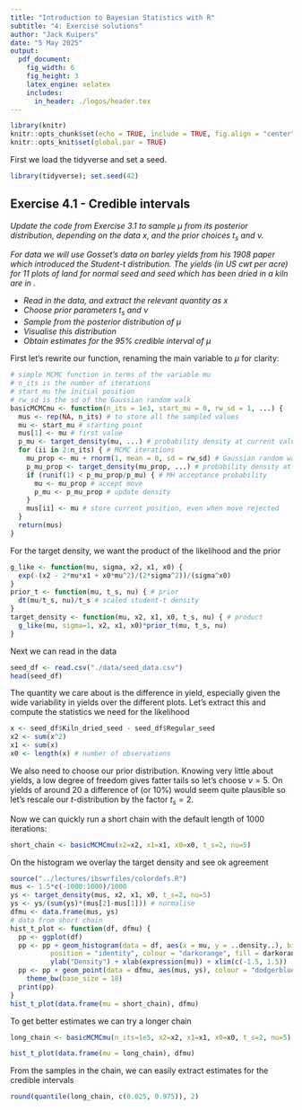 ```yaml
---
title: "Introduction to Bayesian Statistics with R"
subtitle: "4: Exercise solutions"
author: "Jack Kuipers"
date: "5 May 2025"
output:
  pdf_document:
    fig_width: 6
    fig_height: 3
    latex_engine: xelatex
    includes:
      in_header: ./logos/header.tex
---
```


```r
library(knitr)
knitr::opts_chunk$set(echo = TRUE, include = TRUE, fig.align = "center")
knitr::opts_knit$set(global.par = TRUE)
```

First we load the tidyverse and set a seed.

```r
library(tidyverse); set.seed(42)
```


## Exercise 4.1 - Credible intervals

*Update the \code{basicMCMC} code from Exercise 3.1 to sample $\mu$ from its posterior distribution, depending on the data $x$, and the prior choices $t_s$ and $\nu$.*

*For data we will use Gosset's data on barley yields from his 1908 paper which introduced the Student-$t$ distribution. The yields (in US cwt per acre) for 11 plots of land for normal seed and seed which has been dried in a kiln are in \code{seed\_data.csv}.*

* *Read in the data, and extract the relevant quantity as $x$*
* *Choose prior parameters $t_s$ and $\nu$*
* *Sample from the posterior distribution of $\mu$*
* *Visualise this distribution*
* *Obtain estimates for the 95% credible interval of $\mu$*

First let's rewrite our \code{basicMCMC} function, renaming the main variable to $\mu$ for clarity:

```r
# simple MCMC function in terms of the variable mu
# n_its is the number of iterations
# start_mu the initial position
# rw_sd is the sd of the Gaussian random walk
basicMCMCmu <- function(n_its = 1e3, start_mu = 0, rw_sd = 1, ...) {
  mus <- rep(NA, n_its) # to store all the sampled values
  mu <- start_mu # starting point
  mus[1] <- mu # first value
  p_mu <- target_density(mu, ...) # probability density at current value of mu
  for (ii in 2:n_its) { # MCMC iterations
    mu_prop <- mu + rnorm(1, mean = 0, sd = rw_sd) # Gaussian random walk to propose next mu
    p_mu_prop <- target_density(mu_prop, ...) # probability density at proposed mu
    if (runif(1) < p_mu_prop/p_mu) { # MH acceptance probability
      mu <- mu_prop # accept move
      p_mu <- p_mu_prop # update density
    }
    mus[ii] <- mu # store current position, even when move rejected
  }
  return(mus)
}
```

For the target density, we want the product of the likelihood and the prior

```r
g_like <- function(mu, sigma, x2, x1, x0) {
  exp(-(x2 - 2*mu*x1 + x0*mu^2)/(2*sigma^2))/(sigma^x0)
}
prior_t <- function(mu, t_s, nu) { # prior
  dt(mu/t_s, nu)/t_s # scaled student-t density
}
target_density <- function(mu, x2, x1, x0, t_s, nu) { # product
  g_like(mu, sigma=1, x2, x1, x0)*prior_t(mu, t_s, nu)
}
```

Next we can read in the data

```r
seed_df <- read.csv("./data/seed_data.csv")
head(seed_df)
```

The quantity we care about is the difference in yield, especially given the wide variability in yields over the different plots. Let's extract this and compute the statistics we need for the likelihood

```r
x <- seed_df$Kiln_dried_seed - seed_df$Regular_seed
x2 <- sum(x^2)
x1 <- sum(x)
x0 <- length(x) # number of observations
```

We also need to choose our prior distribution. Knowing very little about yields, a low degree of freedom gives fatter tails so let's choose $\nu=5$. On yields of around 20 a difference of \pm 2 (or 10%) would seem quite plausible so let's rescale our $t$-distribution by the factor $t_s=2$. 

Now we can quickly run a short chain with the default length of 1000 iterations:

```r
short_chain <- basicMCMCmu(x2=x2, x1=x1, x0=x0, t_s=2, nu=5)
```

On the histogram we overlay the target density and see ok agreement

```r
source("../lectures/ibswrfiles/colordefs.R")
mus <- 1.5*c(-1000:1000)/1000
ys <- target_density(mus, x2, x1, x0, t_s=2, nu=5)
ys <- ys/(sum(ys)*(mus[2]-mus[1])) # normalise
dfmu <- data.frame(mus, ys)
# data from short chain
hist_t_plot <- function(df, dfmu) {
  pp <- ggplot(df)
  pp <- pp + geom_histogram(data = df, aes(x = mu, y = ..density..), bins = 30,
          position = "identity", colour = "darkorange", fill = darkorangetrans) +
          ylab("Density") + xlab(expression(mu)) + xlim(c(-1.5, 1.5))
  pp <- pp + geom_point(data = dfmu, aes(mus, ys), colour = "dodgerblue", size = 2) + 
    theme_bw(base_size = 18) 
  print(pp)
}
hist_t_plot(data.frame(mu = short_chain), dfmu)
```

To get better estimates we can try a longer chain

```r
long_chain <- basicMCMCmu(n_its=1e5, x2=x2, x1=x1, x0=x0, t_s=2, nu=5)
```

```r
hist_t_plot(data.frame(mu = long_chain), dfmu)
```

From the samples in the chain, we can easily extract estimates for the credible intervals

```r
round(quantile(long_chain, c(0.025, 0.975)), 2)
```


